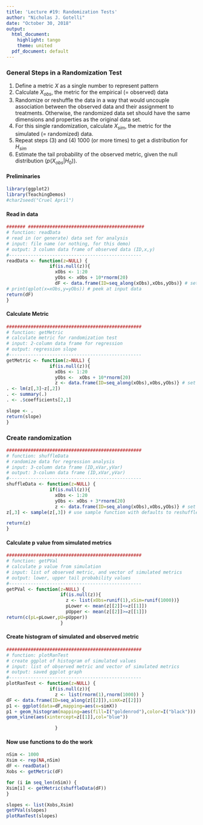 ```yaml
---
title: 'Lecture #19: Randomization Tests'
author: "Nicholas J. Gotelli"
date: "October 30, 2018"
output:
  html_document:
    highlight: tango
    theme: united
  pdf_document: default
---
```

### General Steps in a Randomization Test
1. Define a metric $X$ as a single number to represent pattern
2. Calculate $X_{obs}$, the metric for the empirical (= observed) data
3. Randomize or reshuffle the data in a way that would uncouple association between the observed data and their assignment to treatments. Otherwise, the randomized data set should have the same dimensions and properties as the original data set.
4. For this single randomization, calculate $X_{sim}$, the metric for the simulated (= randomized) data.
5. Repeat steps (3) and (4) 1000 (or more times) to get a distribution for $H_{sim}$
6. Estimate the tail probability of the observed metric, given the null distribution $(p(X_{obs}|H_0))$.

#### Preliminaries
```r
library(ggplot2)
library(TeachingDemos)
#char2seed("Cruel April")
```
#### Read in data
```r

####### ###########################################
# function: readData
# read in (or generate) data set for analysis
# input: file name (or nothing, for this demo)
# output: 3 column data frame of observed data (ID,x,y)
#------------------------------------------------- 
readData <- function(z=NULL) {
                if(is.null(z)){
                  xObs <- 1:20
                  yObs <- xObs + 10*rnorm(20)
                  dF <- data.frame(ID=seq_along(xObs),xObs,yObs)} # set up data frame                 
# print(qplot(x=xObs,y=yObs)) # peek at input data
return(dF)
}
```

#### Calculate Metric
```r

##################################################
# function: getMetric
# calculate metric for randomization test
# input: 2-column data frame for regression
# output: regression slope
#------------------------------------------------- 
getMetric <- function(z=NULL) {
                if(is.null(z)){
                  xObs <- 1:20
                  yObs <-  xObs + 10*rnorm(20)
                  z <- data.frame(ID=seq_along(xObs),xObs,yObs)} # set up data frame                 
. <- lm(z[,3]~z[,2])
. <- summary(.)
. <- .$coefficients[2,1]

slope <- .
return(slope)
}
```
### Create randomization
```r

##################################################
# function: shuffleData
# randomize data for regression analysis
# input: 3-column data frame (ID,xVar,yVar)
# output: 3-column data frame (ID,xVar,yVar)
#------------------------------------------------- 
shuffleData <- function(z=NULL) {
                if(is.null(z)){
                  xObs <- 1:20
                  yObs <- xObs + 3*rnorm(20)
                  z <- data.frame(ID=seq_along(xObs),xObs,yObs)} # set up data frame                 
z[,3] <- sample(z[,3]) # use sample function with defaults to reshuffle column

return(z)
}
```

#### Calculate p value from simulated metrics

```r
##################################################
# function: getPVal
# calculate p value from simulation
# input: list of observed metric, and vector of simulated metrics
# output: lower, upper tail probability values
#------------------------------------------------- 
getPVal <- function(z=NULL) {
                    if(is.null(z)){
                      z <- list(xObs=runif(1),xSim=runif(1000))}
                      pLower <- mean(z[[2]]<=z[[1]])
                      pUpper <- mean(z[[2]]>=z[[1]])
return(c(pL=pLower,pU=pUpper))
                    }
```
#### Create histogram of simulated and observed metric

```r
##################################################
# function: plotRanTest
# create ggplot of histogram of simulated values
# input: list of observed metric and vector of simulated metrics
# output: saved ggplot graph
#------------------------------------------------- 
plotRanTest <- function(z=NULL) {
                if(is.null(z)){
                  z <- list(rnorm(1),rnorm(1000)) }
dF <- data.frame(ID=seq_along(z[[2]]),simX=z[[2]])
p1 <- ggplot(data=dF,mapping=aes(x=simX))
p1 + geom_histogram(mapping=aes(fill=I("goldenrod"),color=I("black"))) +
geom_vline(aes(xintercept=z[[1]],col="blue")) 

                  }
```
#### Now use functions to do the work

```r
nSim <- 1000
Xsim <- rep(NA,nSim)
dF <- readData()
Xobs <- getMetric(dF)

for (i in seq_len(nSim)) {
Xsim[i] <- getMetric(shuffleData(dF))
}

slopes <- list(Xobs,Xsim)
getPVal(slopes)
plotRanTest(slopes)
```

